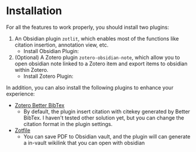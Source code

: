 
# Installation

For all the features to work properly, you should install two plugins:

1. An Obsidian plugin `zotlit`, which enables most of the functions like citation insertion, annotation view, etc.
   - Install Obsidian Plugin: <LatestBadge type="obsidian" href="/getting-started/install/obsidian" alt="Obsidian Plugin Install Guide"/>
2. (Optional) A Zotero plugin `zotero-obsidian-note`, which allow you to open obsidian note linked to a Zotero item and export items to obsidian within Zotero.
   - Install Zotero Plugin: <LatestBadge type="zotero" href="/getting-started/install/obsidian" alt="Zotero Plugin Install Guide"/>

In addition, you can also install the following plugins to enhance your experience:

- [Zotero Better BibTex](https://retorque.re/zotero-better-bibtex/)
   - By default, the plugin insert citation with citekey generated by Better BibTex.
   I haven't tested other solution yet, but you can change the citation format in the plugin settings.
- [Zotfile](https://www.zotfile.com/)
   - You can save PDF to Obsidian vault, and the plugin will can generate a in-vault wikilink that you can open with obsidian